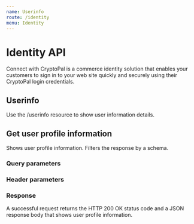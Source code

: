 ```yaml
---
name: Userinfo
route: /identity
menu: Identity
---
```



# Identity API

Connect with CryptoPal is a commerce identity solution that enables your customers to sign in to your web site quickly and securely using their CryptoPal login credentials.

## Userinfo

Use the /userinfo resource to show user information details.

## Get user profile information

<Route method="GET" path="/identity/userinfo" />

Shows user profile information. Filters the response by a schema.

### Query parameters

<Query />

### Header parameters

<RequestHeader />

### Response

A successful request returns the HTTP 200 OK status code and a JSON response body that shows user profile information.

<Response />
